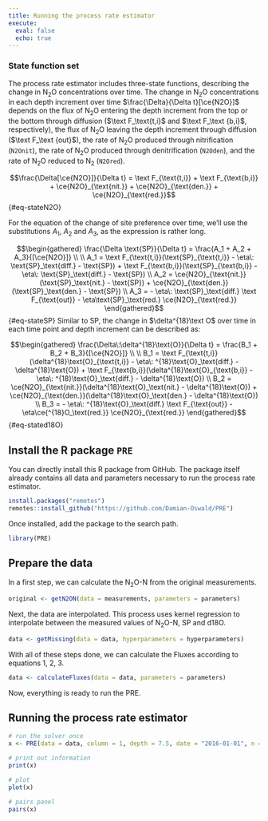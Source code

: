 ```yaml
---
title: Running the process rate estimator
execute: 
  eval: false
  echo: true
---
```


### State function set

The process rate estimator includes three-state functions, describing the change in N~2~O concentrations over time.
The change in N~2~O concentrations in each depth increment over time $\frac{\Delta}{\Delta t}[\ce{N2O}]$ depends on the flux of N~2~O entering the depth increment from the top or the bottom through diffusion ($\text F_\text{t,i}$ and $\text F_\text {b,i}$, respectively), the flux of N~2~O leaving the depth increment through diffusion ($\text F_\text {out}$), the rate of N~2~O produced through nitrification (`N2Onit`), the rate of N~2~O produced through denitrification (`N2Oden`), and the rate of N~2~O reduced to N~2~ (`N2Ored`).

$$\frac{\Delta[\ce{N2O}]}{\Delta t} = \text F_{\text{t,i}} + \text F_{\text{b,i}}  + \ce{N2O}_{\text{nit.}} + \ce{N2O}_{\text{den.}} + \ce{N2O}_{\text{red.}}$${#eq-stateN2O}

For the equation of the change of site preference over time, we'll use the substitutions $A_1$, $A_2$ and $A_3$, as the expression is rather long.

$$\begin{gathered}
\frac{\Delta \text{SP}}{\Delta t} = \frac{A_1 + A_2 + A_3}{[\ce{N2O}]} \\ \\
A_1 = \text F_{\text{t,i}}(\text{SP}_{\text{t,i}} - \eta\: \text{SP}_\text{diff.} - \text{SP}) + \text F_{\text{b,i}}(\text{SP}_{\text{b,i}} - \eta\: \text{SP}_\text{diff.} - \text{SP}) \\
A_2 = \ce{N2O}_{\text{nit.}}(\text{SP}_\text{nit.} - \text{SP}) + \ce{N2O}_{\text{den.}}(\text{SP}_\text{den.} - \text{SP}) \\
A_3 = - \eta\: \text{SP}_\text{diff.} \text F_{\text{out}} - \eta\text{SP}_\text{red.} \ce{N2O}_{\text{red.}}
\end{gathered}$${#eq-stateSP}
Similar to $\text{SP}$, the change in $\delta^{18}\text O$ over time in each time point and depth increment can be described as:

$$\begin{gathered}
\frac{\Delta\:\delta^{18}\text{O}}{\Delta t} = \frac{B_1 + B_2 + B_3}{[\ce{N2O}]} \\ \\
B_1 = \text F_{\text{t,i}}(\delta^{18}\text{O}_{\text{t,i}} - \eta\: ^{18}\text{O}_\text{diff.} - \delta^{18}\text{O}) + \text F_{\text{b,i}}(\delta^{18}\text{O}_{\text{b,i}} - \eta\: ^{18}\text{O}_\text{diff.} - \delta^{18}\text{O}) \\
B_2 = \ce{N2O}_{\text{nit.}}(\delta^{18}\text{O}_\text{nit.} - \delta^{18}\text{O}) + \ce{N2O}_{\text{den.}}(\delta^{18}\text{O}_\text{den.} - \delta^{18}\text{O}) \\
B_3 = - \eta\: ^{18}\text{O}_\text{diff.} \text F_{\text{out}} - \eta\ce{^{18}O_\text{red.}} \ce{N2O}_{\text{red.}}
\end{gathered}$${#eq-stated18O}

## Install the R package `PRE`

You can directly install this R package from GitHub. The package itself already contains all data and parameters necessary to run the process rate estimator.

```r
install.packages("remotes")
remotes::install_github("https://github.com/Damian-Oswald/PRE")
```

Once installed, add the package to the search path.

```r
library(PRE)
```

## Prepare the data

In a first step, we can calculate the N~2~O-N from the original measurements.

```r
original <- getN2ON(data = measurements, parameters = parameters)
```

Next, the data are interpolated. This process uses kernel regression to interpolate between the measured values of N~2~O-N, SP and d18O.

```r
data <- getMissing(data = data, hyperparameters = hyperparameters)
```

With all of these steps done, we can calculate the Fluxes according to equations 1, 2, 3.

```r
data <- calculateFluxes(data = data, parameters = parameters)
```

Now, everything is ready to run the PRE.

## Running the process rate estimator

```r
# run the solver once
x <- PRE(data = data, column = 1, depth = 7.5, date = "2016-01-01", n = 200)

# print out information
print(x)

# plot
plot(x)

# pairs panel
pairs(x)
```